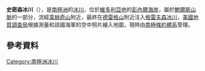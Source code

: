 {{coord|71|15|S|163|52|E|display=title}}

'''史密森冰川'''（{{lang-en|Smithson Glacier}}），是[[南極洲|南極洲]]的[[冰川|冰川]]，位於[[維多利亞地|維多利亞地]]的[[彭內爾海岸|彭內爾海岸]]，屬於[[鮑爾斯山脈|鮑爾斯山脈]]的一部分，流經[[韋赫奇山|韋赫奇山]]附近，最終在[[德雷格山|德雷格山]]附近注入[[格雷夫森冰川|格雷夫森冰川]]，[[美國地質調查局|美國地質調查局]]根據測量和該國海軍的空中照片繪入地圖，現時由[[南極條約體系|南極條約體系]]管理。

==參考資料==
{{usgs-gazetteer}}

{{Antarctica-geo-stub}}
[[Category:南極洲冰川|Category:南極洲冰川]]